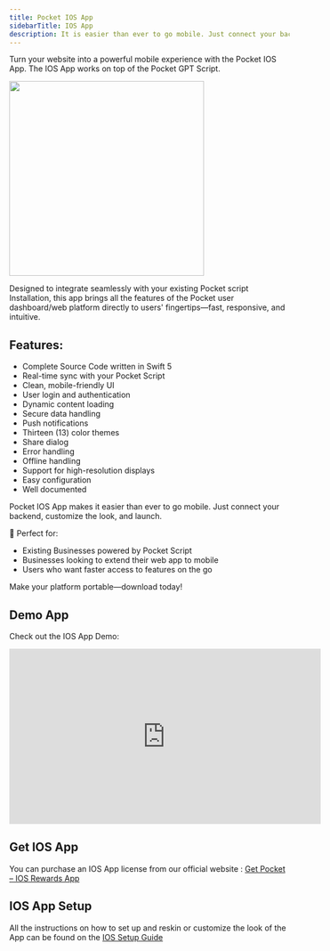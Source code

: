 ```yaml
---
title: Pocket IOS App
sidebarTitle: IOS App
description: It is easier than ever to go mobile. Just connect your backend, customize the look, and launch.
---
```


Turn your website into a powerful mobile experience with the Pocket IOS App. The IOS App works on top of the Pocket GPT Script.

<img height="350" src="/images/android_inline.png" />

Designed to integrate seamlessly with your existing Pocket script Installation, this app brings all the features of the Pocket user dashboard/web platform directly to users' fingertips—fast, responsive, and intuitive.

## Features:
- Complete Source Code written in Swift 5
- Real-time sync with your Pocket Script  
- Clean, mobile-friendly UI  
- User login and authentication  
- Dynamic content loading 
- Secure data handling  
- Push notifications
- Thirteen (13) color themes
- Share dialog
- Error handling
- Offline handling
- Support for high-resolution displays
- Easy configuration
- Well documented

Pocket IOS App makes it easier than ever to go mobile. Just connect your backend, customize the look, and launch.

🚀 Perfect for:  
- Existing Businesses powered by Pocket Script
- Businesses looking to extend their web app to mobile  
- Users who want faster access to features on the go  

Make your platform portable—download today!

## Demo App

Check out the IOS App Demo: 

<iframe width="560" height="315" src="https://www.youtube.com/embed/7uzVYtkcaR4" title="Pocket - IOS App Demo" frameborder="0" allow="accelerometer; autoplay; clipboard-write; encrypted-media; gyroscope; picture-in-picture" allowfullscreen></iframe>


## Get IOS App 

You can purchase an IOS App license from our official website : [Get Pocket – IOS Rewards App](https://www.droidoxy.com/item/ios-rewards-app-pocket/)

## IOS App Setup

All the instructions on how to set up and reskin or customize the look of the App can be found on the [IOS Setup Guide](/ios/introduction)
